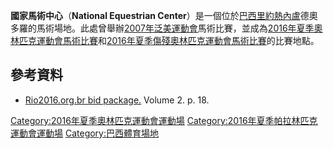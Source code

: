 {{Infobox Stadium
| stadium_name = 國家馬術中心<br />''National Equestrian Center''
| nickname = 奧林匹克馬術中心
| image = [[File:Deodoro_Military_Club_-_Dressage_Rio_2007.jpg|250px]]
| fullname = 
| location = [[巴西|巴西]][[里約熱內盧|里約熱內盧]]德奧多羅
| coordinates = {{coord|-22.8695126|-43.405931|type:landmark|format=dms}}
| broke_ground = 2007年
| built = 
| opened = 2007年
| renovated = 2010-2011年（計畫）
| expanded =
| closed =
| demolished =
| owner = 
| operator =
| surface =
| construction_cost = [[美元|$]]1100萬（整修費用）
| architect = 
| structural engineer =
| services engineer =
| general_contractor=
| project_manager =
| main_contractors =
| former_names =
| tenants = [[2016年夏季奧林匹克運動會|2016年夏季奧林匹克運動會]]（[[2016年夏季奧林匹克運動會馬術比賽|馬術]]）<br>[[2016年夏季帕拉林匹克運動會|2016年夏季帕拉林匹克運動會]]（[[2016年夏季傷殘奧林匹克運動會馬術比賽|馬術]]）
| seating_capacity = 14,000
| dimensions =
}}
'''國家馬術中心'''（'''National Equestrian Center'''）是一個位於[[巴西|巴西]][[里約熱內盧|里約熱內盧]]德奧多羅的馬術場地。此處曾舉辦[[2007年泛美運動會|2007年泛美運動會]]馬術比賽，並成為[[2016年夏季奧林匹克運動會馬術比賽|2016年夏季奧林匹克運動會馬術比賽]]和[[2016年夏季傷殘奧林匹克運動會馬術比賽|2016年夏季傷殘奧林匹克運動會馬術比賽]]的比賽地點。

== 參考資料 ==
* [https://web.archive.org/web/20101112204539/http://www.rio2016.org.br/sumarioexecutivo/sumario/English/Per%20Theme/Volume%202/Theme_09.pdf Rio2016.org.br bid package.] Volume 2. p. 18.

{{2016年夏季奧林匹克運動會比賽場館}}
{{2016年夏季帕拉林匹克運動會比賽場館}}

{{DEFAULTSORT:National Equestrian Center}}
[[Category:2016年夏季奧林匹克運動會運動場|Category:2016年夏季奧林匹克運動會運動場]]
[[Category:2016年夏季帕拉林匹克運動會運動場|Category:2016年夏季帕拉林匹克運動會運動場]]
[[Category:巴西體育場地|Category:巴西體育場地]]